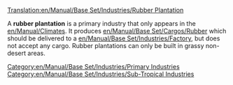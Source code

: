 [[Translation:en/Manual/Base Set/Industries/Rubber Plantation]]

{{en/Manual/Base Set/Industries/Industries|image=en/Manual/Base Set/Industries/Rubberplantation.png
|name=Rubber Plantation
|climates=[[en/Manual/Climates]]
|accepts=Nothing
|produces=[[en/Manual/Base Set/Cargos/Rubber]]
}}
A '''rubber plantation''' is a primary industry that only appears in the [[en/Manual/Climates]]. It produces [[en/Manual/Base Set/Cargos/Rubber]] which should be delivered to a [[en/Manual/Base Set/Industries/Factory]], but does not accept any cargo. Rubber plantations can only be built in grassy non-desert areas.

{{en/Manual/Base Set/Industries/Navbox Industries}}

[[Category:en/Manual/Base Set/Industries/Primary Industries]]
[[Category:en/Manual/Base Set/Industries/Sub-Tropical Industries]]